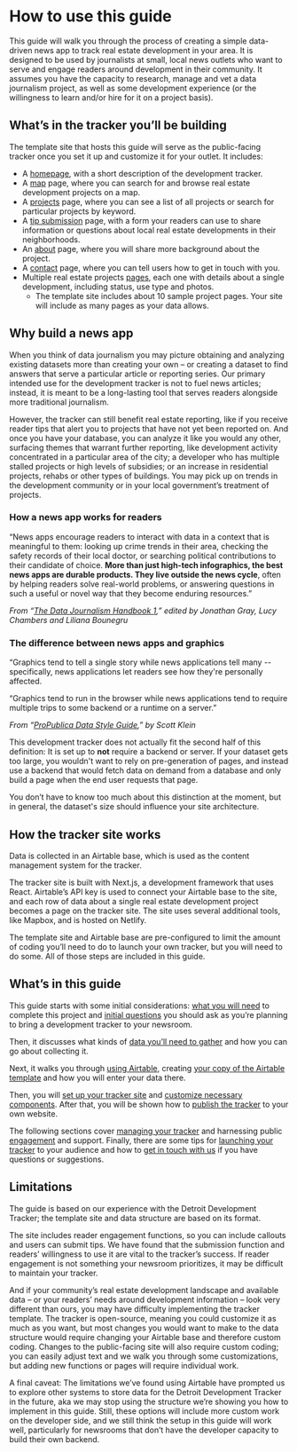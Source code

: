 
# How to use this guide

This guide will walk you through the process of creating a simple data-driven news app to track real estate development in your area. It is designed to be used by journalists at small, local news outlets who want to serve and engage readers around development in their community. It assumes you have the capacity to research, manage and vet a data journalism project, as well as some development experience (or the willingness to learn and/or hire for it on a project basis). 


## What’s in the tracker you’ll be building

The template site that hosts this guide will serve as the public-facing tracker once you set it up and customize it for your outlet. It includes:



* A [homepage](https://airtable-tracker-toolkit.netlify.app), with a short description of the development tracker.
* A [map](./map) page, where you can search for and browse real estate development projects on a map.
* A [projects](./projects) page, where you can see a list of all projects or search for particular projects by keyword. 
* A [tip submission](./submit-a-tip) page, with a form your readers can use to share information or questions about local real estate developments in their neighborhoods. 
* An [about](./about) page, where you will share more background about the project. 
* A [contact](./contact-us) page, where you can tell users how to get in touch with you. 
* Multiple real estate projects [pages](./projects/the-rectory), each one with details about a single development, including status, use type and photos. 
    * The template site includes about 10 sample project pages. Your site will include as many pages as your data allows. 

## Why build a news app
When you think of data journalism you may picture obtaining and analyzing existing datasets more than creating your own – or creating a dataset to find answers that serve a particular article or reporting series. Our primary intended use for the development tracker is not to fuel news articles; instead, it is meant to be a long-lasting tool that serves readers alongside more traditional journalism. 

However, the tracker can still benefit real estate reporting, like if you receive reader tips that alert you to projects that have not yet been reported on. And once you have your database, you can analyze it like you would any other, surfacing themes that warrant further reporting, like development activity concentrated in a particular area of the city; a developer who has multiple stalled projects or high levels of subsidies; or an increase in residential projects, rehabs or other types of buildings. You may pick up on trends in the development community or in your local government’s treatment of projects.

### How a news app works for readers

“News apps encourage readers to interact with data in a context that is meaningful to them: looking up crime trends in their area, checking the safety records of their local doctor, or searching political contributions to their candidate of choice. **More than just high-tech infographics, the best news apps are durable products. They live outside the news cycle**, often by helping readers solve real-world problems, or answering questions in such a useful or novel way that they become enduring resources.” 

_From “[The Data Journalism Handbook 1](https://datajournalism.com/read/handbook/one/delivering-data/how-to-build-a-news-app),” edited by Jonathan Gray, Lucy Chambers and Liliana Bounegru_

### The difference between news apps and graphics

“Graphics tend to tell a single story while news applications tell many -- specifically, news applications let readers see how they're personally affected.

“Graphics tend to run in the browser while news applications tend to require multiple trips to some backend or a runtime on a server.” 

_From “[ProPublica Data Style Guide](https://github.com/propublica/guides/blob/master/news-apps.md),” by Scott Klein_

This development tracker does not actually fit the second half of this definition: It is set up to **not** require a backend or server. If your dataset gets too large, you wouldn't want to rely on pre-generation of pages, and instead use a backend that would fetch data on demand from a database and only build a page when the end user requests that page. 

You don’t have to know too much about this distinction at the moment, but in general, the dataset's size should influence your site architecture.

## How the tracker site works

Data is collected in an Airtable base, which is used as the content management system for the tracker. 

The tracker site is built with Next.js, a development framework that uses React. Airtable’s API key is used to connect your Airtable base to the site, and each row of data about a single real estate development project becomes a page on the tracker site. The site uses several additional tools, like Mapbox, and is hosted on Netlify. 

The template site and Airtable base are pre-configured to limit the amount of coding you’ll need to do to launch your own tracker, but you will need to do some. All of those steps are included in this guide. 


## What’s in this guide 

This guide starts with some initial considerations: [what you will need](./guide/what-you-will-need) to complete this project and [initial questions](./guide/initial-questions-to-ask) you should ask as you’re planning to bring a development tracker to your newsroom. 

Then, it discusses what kinds of [data you’ll need to gather](./guide/starting-with-the-data) and how you can go about collecting it. 

Next, it walks you through [using Airtable](./guide/organize-your-data-airtable-basics), creating [your copy of the Airtable template](./guide/setting-up-your-airtable-base) and how you will enter your data there. 

Then, you will [set up your tracker site](./guide/setting-up-the-site) and [customize necessary components](./guide/customizing-the-site). After that, you will be shown how to [publish the tracker](./guide/publishing-the-site) to your own website. 

The following sections cover [managing your tracker](./guide/managing-your-development-tracker) and harnessing public [engagement](./guide/harnessing-reader-engagement) and support. Finally, there are some tips for [launching your tracker](./guide/launching-your-tracker) to your audience and how to [get in touch with us](./guide/getting-in-touch-with-us) if you have questions or suggestions. 


## Limitations 

The guide is based on our experience with the Detroit Development Tracker; the template site and data structure are based on its format. 

The site includes reader engagement functions, so you can include callouts and users can submit tips. We have found that the submission function and readers’ willingness to use it are vital to the tracker’s success. If reader engagement is not something your newsroom prioritizes, it may be difficult to maintain your tracker. 

And if your community’s real estate development landscape and available data – or your readers’ needs around development information – look very different than ours, you may have difficulty implementing the tracker template. The tracker is open-source, meaning you could customize it as much as you want, but most changes you would want to make to the data structure would require changing your Airtable base and therefore custom coding. Changes to the public-facing site will also require custom coding; you can easily adjust text and we walk you through some customizations, but adding new functions or pages will require individual work. 

A final caveat: The limitations we’ve found using Airtable have prompted us to explore other systems to store data for the Detroit Development Tracker in the future, aka we may stop using the structure we’re showing you how to implement in this guide. Still, these options will include more custom work on the developer side, and we still think the setup in this guide will work well, particularly for newsrooms that don’t have the developer capacity to build their own backend.


<TableOfContents index={1} />
